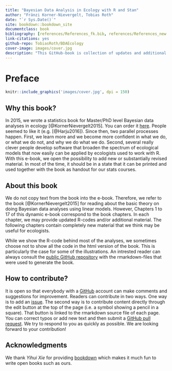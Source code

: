 ```yaml
--- 
title: "Bayesian Data Analysis in Ecology with R and Stan"
author: "Fränzi Korner-Nievergelt, Tobias Roth"
date: "`r Sys.Date()`"
site: bookdown::bookdown_site
documentclass: book
bibliography: [references/References_fk.bib, references/References_new.bib]
link-citations: yes
github-repo: TobiasRoth/BDAEcology
cover-image: images/cover.jpg
description: "This GitHub-book is collection of updates and additional material to the book Bayesian Data Analysis in Ecology Using Linear Models with R, BUGS, and STAN."
---
```


# Preface {-}

```r
knitr::include_graphics('images/cover.jpg', dpi = 150)
```

## Why this book? {-}
In 2015, we wrote a statistics book for Master/PhD level Bayesian data analyses in ecology [@KornerNievergelt2015]. You can order it [here](https://www.elsevier.com/books/bayesian-data-analysis-in-ecology-using-linear-models-with-r-bugs-and-stan/korner-nievergelt/978-0-12-801370-0). People seemed to like it (e.g. [@Harju2016]). Since then, two parallel processes happen. First, we learn more and we become more confident in what we do, or what we do not, and why we do what we do. Second, several really clever people develop software that broaden the spectrum of ecological models that now easily can be applied by ecologists used to work with R.  With this e-book, we open the possibility to add new or substantially revised material. In most of the time, it should be in a state that it can be printed and used together with the book as handout for our stats courses. 

## About this book {-}
We do not copy text from the book into the e-book. Therefore, we refer to the book [@KornerNievergelt2015] for reading about the basic theory on doing Bayesian data analyses using linear models. However, Chapters 1 to 17 of this dynamic e-book correspond to the book chapters. In each chapter, we may provide updated R-codes and/or additional material. The following chapters contain completely new material that we think may be useful for ecologists. 

While we show the R-code behind most of the analyses, we sometimes choose not to show all the code in the html version of the book. This is particularly the case for some of the illustrations. An intrested reader can always consult the [public GitHub repository](https://github.com/TobiasRoth/BDAEcology) with the rmarkdown-files that were used to generate the book.

## How to contribute? {-}
It is open so that everybody with a [GitHub](https://github.com) account can make comments and suggestions for improvement. Readers can contribute in two ways. One way is to add an [issue](https://github.com/TobiasRoth/BDAEcology/issues). The second way is to contribute content directly through the edit button at the top of the page (i.e. a symbol showing a pencil in a square). That button is linked to the rmarkdown source file of each page. You can correct typos or add new text and then submit a [GitHub pull request](https://help.github.com/articles/about-pull-requests/). We try to respond to you as quickly as possible. We are looking forward to your contribution!

## Acknowledgments {-}
We thank *Yihui Xie* for providing [bookdown](bhttps://bookdown.org/yihui/bookdown/) which makes it much fun to write open books such as ours. 





